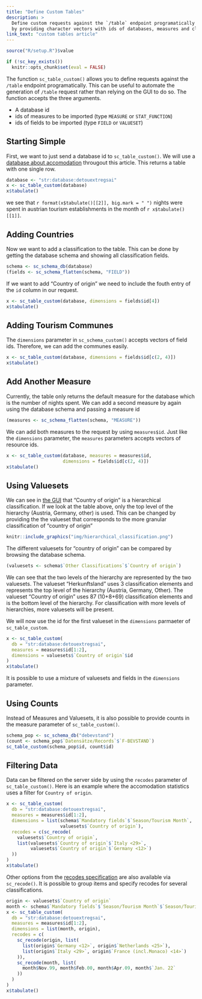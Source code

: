 ```yaml
---
title: "Define Custom Tables"
description: >
  Define custom requests against the `/table` endpoint programatically
  by providing character vectors with ids of databases, measures and classification fields.
link_text: "custom tables article"
---
```


```r
source("R/setup.R")$value
```

```r
if (!sc_key_exists())
  knitr::opts_chunk$set(eval = FALSE)
```

The function `sc_table_custom()` allows you to define requests against the `/table` endpoint programatically.
This can be useful to automate the generation of `/table` request rather than relying on the GUI to do so.
The function accepts the three arguments.

* A database id
* ids of measures to be imported (type `MEASURE` or `STAT_FUNCTION`)
* ids of fields to be imported (type `FIELD` or `VALUESET`)

## Starting Simple

First, we want to just send a database id to `sc_table_custom()`.
We will use a [database about accomodation](`r sc_browse_database("detouextregsai")`) througout this article.
This returns a table with one single row.

```r
database <- "str:database:detouextregsai"
x <- sc_table_custom(database)
x$tabulate()
```

we see that `r format(x$tabulate()[[2]], big.mark = " ")` nights were spent in austrian tourism establishments in the month of `r x$tabulate()[[1]]`.

## Adding Countries

Now we want to add a classification to the table.
This can be done by getting the database schema and showing all classification fields.

```r
schema <- sc_schema_db(database)
(fields <- sc_schema_flatten(schema, "FIELD"))
```

If we want to add "Country of origin" we need to include the fouth entry of the `id` column in our request.

```r
x <- sc_table_custom(database, dimensions = fields$id[4])
x$tabulate()
```

## Adding Tourism Communes

The `dimensions` parameter in `sc_schema_custom()` accepts vectors of field ids.
Therefore, we can add the communes easily.

```r
x <- sc_table_custom(database, dimensions = fields$id[c(2, 4)])
x$tabulate()
```

## Add Another Measure

Currently, the table only returns the default measure for the database which is the number of nights spent.
We can add a second measure by again using the database schema and passing a measure id

```r
(measures <- sc_schema_flatten(schema, "MEASURE"))
```

We can add both measures to the request by using `measures$id`.
Just like the `dimensions` parameter, the `measures` parameters accepts vectors of resource ids.

```r
x <- sc_table_custom(database, measures = measures$id,
                     dimensions = fields$id[c(2, 4)])
x$tabulate()
```

## Using Valuesets

We can see in [the GUI](`r sc_browse_database("detouextregsai")`) that "Country of origin" is a hierarchical classification.
If we look at the table above, only the top level of the hierarchy (Austria, Germany, other) is used.
This can be changed by providing the the valueset that corresponds to the more granular classification of "country of origin"

```r
knitr::include_graphics("img/hierarchical_classification.png")
```

The different valuesets for "country of origin" can be compared by browsing the database schema.

```r
(valuesets <- schema$`Other Classifications`$`Country of origin`)
```

We can see that the two levels of the hierarchy are represented by the two valuesets.
The valueset "Herkunftsland" uses 3 classification elements and represents the top level of the hierarchy (Austria, Germany, Other).
The valueset "Country of origin" uses 87 (10+8+69) classification elements and is the bottom level of the hierarchy.
For classification with more levels of hierarchies, more valuesets will be present.

We will now use the id for the first valueset in the `dimensions` parmaeter of `sc_table_custom`.

```r
x <- sc_table_custom(
  db = "str:database:detouextregsai",
  measures = measures$id[1:2],
  dimensions = valuesets$`Country of origin`$id
)
x$tabulate()
```

It is possible to use a mixture of valuesets and fields in the `dimensions` parameter.

## Using Counts

Instead of Measures and Valuesets, it is also possible to provide counts
in the measure parameter of `sc_table_custom()`.

```r
schema_pop <- sc_schema_db("debevstand")
(count <- schema_pop$`Datensätze/Records`$`F-BEVSTAND`)
sc_table_custom(schema_pop$id, count$id)
```

## Filtering Data

Data can be filtered on the server side by using the `recodes` parameter
of `sc_table_custom()`.
Here is an example where the accomodation statistics uses a filter for
`Country of origin`.

```r
x <- sc_table_custom(
  db = "str:database:detouextregsai",
  measures = measures$id[1:2],
  dimensions = list(schema$`Mandatory fields`$`Season/Tourism Month`,
                    valuesets$`Country of origin`),
  recodes = c(sc_recode(
    valuesets$`Country of origin`,
    list(valuesets$`Country of origin`$`Italy <29>`,
         valuesets$`Country of origin`$`Germany <12>`)
  ))
)
x$tabulate()
```

Other options from the [recodes specification] are also available via `sc_recode()`.
It is possible to group items and specify recodes for several classifications.

```r
origin <- valuesets$`Country of origin`
month <- schema$`Mandatory fields`$`Season/Tourism Month`$`Season/Tourism Month`
x <- sc_table_custom(
  db = "str:database:detouextregsai",
  measures = measures$id[1:2],
  dimensions = list(month, origin),
  recodes = c(
    sc_recode(origin, list(
      list(origin$`Germany <12>`, origin$`Netherlands <25>`),
      list(origin$`Italy <29>`, origin$`France (incl.Monaco) <14>`)
    )),
    sc_recode(month, list(
      month$Nov.99, month$Feb.00, month$Apr.09, month$`Jan. 22`
    ))
  )
)
x$tabulate()
```

[recodes specification]: https://docs.wingarc.com.au/superstar/9.12/open-data-api/open-data-api-reference/table-endpoint
